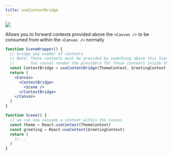 ```yaml
---
title: useContextBridge
---
```


[![](https://img.shields.io/badge/-storybook-%23ff69b4)](https://drei.pmnd.rs/?path=/story/misc-usecontextbridge--use-context-bridge-st)

Allows you to forward contexts provided above the `<Canvas />` to be consumed from within the `<Canvas />` normally

```jsx
function SceneWrapper() {
  // bridge any number of contexts
  // Note: These contexts must be provided by something above this SceneWrapper component
  //       You cannot render the providers for these contexts inside this component
  const ContextBridge = useContextBridge(ThemeContext, GreetingContext)
  return (
    <Canvas>
      <ContextBridge>
        <Scene />
      </ContextBridge>
    </Canvas>
  )
}

function Scene() {
  // we can now consume a context within the Canvas
  const theme = React.useContext(ThemeContext)
  const greeting = React.useContext(GreetingContext)
  return (
    //...
  )
}
```
